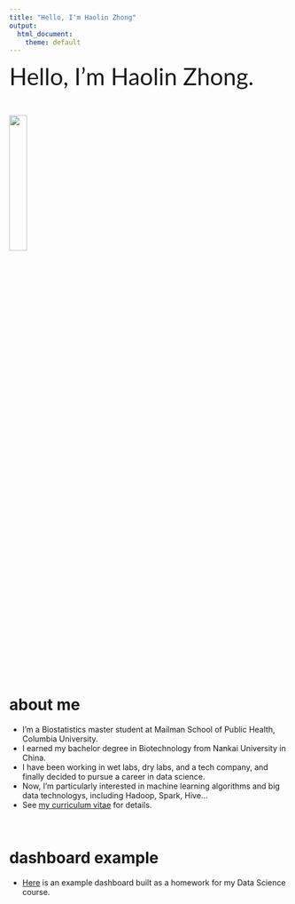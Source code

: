 ```yaml
---
title: "Hello, I'm Haolin Zhong"
output: 
  html_document:
    theme: default
---
```


<span style="font-family:Lato; font-size:3em;">Hello, I'm Haolin Zhong.</span>  

&nbsp;

<img src="pics/head.jpg" style="width:25%">

&nbsp;

# about me

- I'm a Biostatistics master student at Mailman School of Public Health, Columbia University. 
- I earned my bachelor degree in Biotechnology from Nankai University in China. 
- I have been working in wet labs, dry labs, and a tech company, and finally decided to pursue a career in data science. 
- Now, I'm particularly interested in machine learning algorithms and big data technologys, including Hadoop, Spark, Hive...
- See [my curriculum vitae](resume.html) for details.   
  
&nbsp;

# dashboard example

- [Here](dashboard.html) is an example dashboard built as a homework for my Data Science course.


